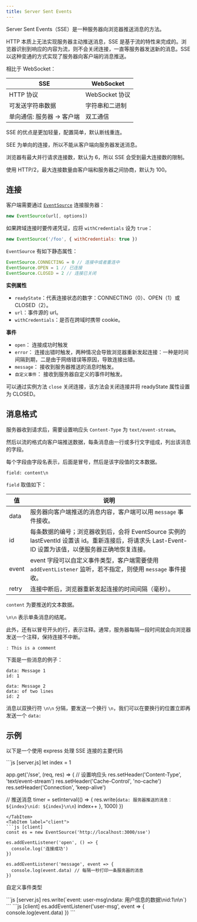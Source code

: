 ```yaml
---
title: Server Sent Events
---
```



Server Sent Events（SSE）是一种服务器向浏览器推送消息的方法。

HTTP 本质上无法实现服务器主动推送消息，SSE 是基于流的特性来完成的。浏览器识别到响应的内容为流，则不会关闭连接，一直等服务器发送新的消息。SSE 以这种变通的方式实现了服务器向客户端的消息推送。

相比于 WebSocket：

| SSE                        | WebSocket      |
| -------------------------- | -------------- |
| HTTP 协议                  | WebSocket 协议 |
| 可发送字符串数据           | 字符串和二进制 |
| 单向通信: 服务器 -> 客户端 | 双工通信       |

SSE 的优点是更加轻量，配置简单，默认断线重连。

SEE 为单向的连接，所以不能从客户端向服务器发送消息。

<Aside type='note'>

浏览器有最大并行请求连接数，默认为 6，所以 SSE 会受到最大连接数的限制。

使用 HTTP/2，最大连接数量由客户端和服务器之间协商，默认为 100。

</Aside>


## 连接

客户端需要通过 [`EventSource`](https://developer.mozilla.org/zh-CN/docs/Web/API/EventSource) 连接服务器：

```js
new EventSource(url[, options])
```

如果跨域连接时要传递凭证，应将 `withCredentials` 设为 `true`：

```js
new EventSource('/foo', { withCredentials: true })
```

`EventSource` 有如下静态属性：

```js
EventSource.CONNECTING = 0 // 连接中或者重连中
EventSource.OPEN = 1 // 已连接
EventSource.CLOSED = 2 // 连接已关闭
```

**实例属性**

- `readyState`：代表连接状态的数字：CONNECTING（0）、OPEN（1）或 CLOSED（2）。
- `url`：事件源的 url。
- `withCredentials`：是否在跨域时携带 cookie。

**事件**

- `open`： 连接成功时触发
- `error`： 连接出错时触发，两种情况会导致浏览器重新发起连接：一种是时间间隔到期，二是由于网络错误等原因，导致连接出错。
- `message`： 接收到服务器推送的消息时触发。
- `自定义事件`： 接收到服务器自定义的事件时触发。

可以通过实例方法 `close` 关闭连接，该方法会关闭连接并将 readyState 属性设置为 CLOSED。

## 消息格式

服务器收到请求后，需要设置响应头 `Content-Type` 为 `text/event-stream`。

然后以流的格式向客户端推送数据，每条消息由一行或多行文字组成，列出该消息的字段。

每个字段由字段名表示，后面是冒号，然后是该字段值的文本数据。

```
field: content\n
```

`field` 取值如下：

| 值    | 说明                                                                                                                                                   |
| ----- | ------------------------------------------------------------------------------------------------------------------------------------------------------ |
| data  | 服务器向客户端推送的消息内容，客户端可以用 `message` 事件接收。                                                                                        |
| id    | 每条数据的编号；浏览器收到后，会将 EventSource 实例的 lastEventId 设置该 id。重新连接后，将请求头 Last-Event-ID 设置为该值，以便服务器正确地恢复连接。 |
| event | event 字段可以自定义事件类型，客户端需要使用 `addEventListener` 监听，若不指定，则使用 `message` 事件接收。                                            |
| retry | 连接中断后，浏览器重新发起连接的时间间隔（毫秒）。                                                                                                     |

`content` 为要推送的文本数据。

`\n\n` 表示单条消息的结尾。

此外，还有以冒号开头的行，表示注释。通常，服务器每隔一段时间就会向浏览器发送一个注释，保持连接不中断。

```
: This is a comment
```

下面是一些消息的例子：

```
data: Message 1
id: 1

data: Message 2
data: of two lines
id: 2
```

消息以双换行符 `\n\n` 分隔，要发送一个换行 `\n`，我们可以在要换行的位置立即再发送一个 `data: `

## 示例

以下是一个使用 express 处理 SSE 连接的主要代码

<Tabs>
<TabItem label="server.js">
```js [server.js]
let index = 1

app.get('/sse', (req, res) => {
  // 设置响应头
  res.setHeader('Content-Type', 'text/event-stream')
  res.setHeader('Cache-Control', 'no-cache')
  res.setHeader('Connection', 'keep-alive')

  // 推送消息
  timer = setInterval(() => {
    res.write(`data: 服务器推送的消息：${index}\nid: ${index}\n\n`)
    index++
  }, 1000)
})
```
</TabItem>
<TabItem label="client">
```js [client]
const es = new EventSource('http://localhost:3000/sse')

es.addEventListener('open', () => {
  console.log('连接成功')
})

es.addEventListener('message', event => {
  console.log(event.data) // 每隔一秒打印一条服务器的消息
})
```
</TabItem>
</Tabs>

自定义事件类型

<Tabs>
<TabItem label="server.js">
```js [server.js]
res.write(`event: user-msg\ndata: 用户信息的数据\nid:1\n\n`)
```
</TabItem>
<TabItem label="client">
```js [client]
es.addEventListener('user-msg', event => {
  console.log(event.data)
})
```
</TabItem>
</Tabs>

